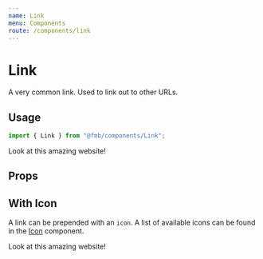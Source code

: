 ```yaml
---
name: Link
menu: Components
route: /components/link
---
```



# Link

A very common link. Used to link out to other URLs.

## Usage

```ts
import { Link } from "@fmb/components/Link";
```

<Playground>
  <Link url="https://eddysims.com" external>
    Look at this amazing website!
  </Link>
</Playground>

## Props

<Props of={Link} />

## With Icon

A link can be prepended with an `icon`. A list of available icons can be found
in the [Icon](/components/icon) component.

<Playground>
  <Link url="https://eddysims.com" icon="camera">
    Look at this amazing website!
  </Link>
</Playground>
